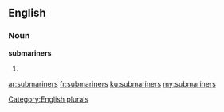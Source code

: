 ==English==

===Noun===
'''submariners'''

# {{plural of|submariner}}

[[Category:English plurals]]

[[ar:submariners]]
[[fr:submariners]]
[[ku:submariners]]
[[my:submariners]]
